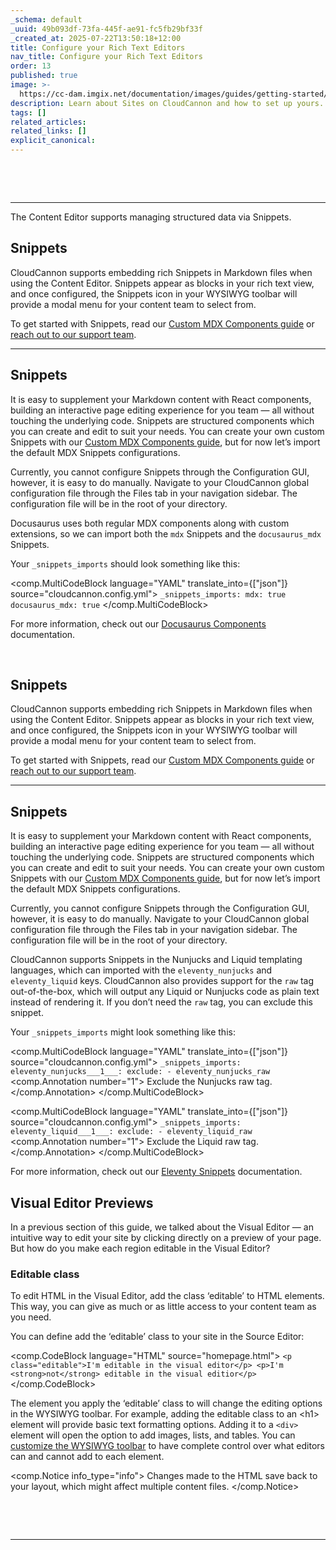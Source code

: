 ```yaml
---
_schema: default
_uuid: 49b093df-73fa-445f-ae91-fc5fb29bf33f
_created_at: 2025-07-22T13:50:18+12:00
title: Configure your Rich Text Editors
nav_title: Configure your Rich Text Editors
order: 13
published: true
image: >-
  https://cc-dam.imgix.net/documentation/images/guides/getting-started/guide-thumbnails/CloudCannon-Getting-Started-Thumbnail-Universal.png
description: Learn about Sites on CloudCannon and how to set up yours.
tags: []
related_articles:
related_links: []
explicit_canonical:
---
```

&nbsp;

&nbsp;

---

The Content Editor supports managing structured data via Snippets.

## Snippets

CloudCannon supports embedding rich Snippets in Markdown files when using the Content Editor. Snippets appear as blocks in your rich text view, and once configured, the Snippets icon in your WYSIWYG toolbar will provide a modal menu for your content team to select from.

To get started with Snippets, read our <a target="_blank" rel="noopener" href="https://cloudcannon.com/documentation/articles/snippets-using-mdx-components/#custom-mdx-components">Custom MDX Components guide</a> or <a target="_blank" rel="noopener" href="https://cloudcannon.com/documentation/support/">reach out to our support team</a>.

---

## Snippets

It is easy to supplement your Markdown content with React components, building an interactive page editing experience for you team — all without touching the underlying code. Snippets are structured components which you can create and edit to suit your needs. You can create your own custom Snippets with our [Custom MDX Components guide](/documentation/articles/snippets-using-mdx-components/#custom-mdx-components), but for now let’s import the default MDX Snippets configurations.

Currently, you cannot configure Snippets through the Configuration GUI, however, it is easy to do manually. Navigate to your CloudCannon global configuration file through the Files tab in your navigation sidebar. The configuration file will be in the root of your directory.

Docusaurus uses both regular MDX components along with custom extensions, so we can import both the `mdx` Snippets and the `docusaurus_mdx` Snippets.

Your `_snippets_imports` should look something like this:

<comp.MultiCodeBlock language="YAML" translate_into={["json"]} source="cloudcannon.config.yml">
    ```
    _snippets_imports:
      mdx: true
      docusaurus_mdx: true
    ```
    </comp.MultiCodeBlock>

For more information, check out our [Docusaurus Components](/documentation/articles/snippets-using-docusaurus-components/) documentation.

&nbsp;

## Snippets

CloudCannon supports embedding rich Snippets in Markdown files when using the Content Editor. Snippets appear as blocks in your rich text view, and once configured, the Snippets icon in your WYSIWYG toolbar will provide a modal menu for your content team to select from.

To get started with Snippets, read our <a target="_blank" rel="noopener" href="https://cloudcannon.com/documentation/articles/snippets-using-mdx-components/#custom-mdx-components">Custom MDX Components guide</a> or <a target="_blank" rel="noopener" href="https://cloudcannon.com/documentation/support/">reach out to our support team</a>.

---

## Snippets

It is easy to supplement your Markdown content with React components, building an interactive page editing experience for you team — all without touching the underlying code. Snippets are structured components which you can create and edit to suit your needs. You can create your own custom Snippets with our [Custom MDX Components guide](/documentation/articles/snippets-using-mdx-components/#custom-mdx-components), but for now let’s import the default MDX Snippets configurations.

Currently, you cannot configure Snippets through the Configuration GUI, however, it is easy to do manually. Navigate to your CloudCannon global configuration file through the Files tab in your navigation sidebar. The configuration file will be in the root of your directory.

CloudCannon supports Snippets in the Nunjucks and Liquid templating languages, which can imported with the `eleventy_nunjucks` and `eleventy_liquid` keys. CloudCannon also provides support for the `raw` tag out-of-the-box, which will output any Liquid or Nunjucks code as plain text instead of rendering it. If you don’t need the `raw` tag, you can exclude this snippet.

Your `_snippets_imports` might look something like this:

<comp.MultiCodeBlock language="YAML" translate_into={["json"]} source="cloudcannon.config.yml">
    ```
    _snippets_imports:
      eleventy_nunjucks___1___:
        exclude:
          - eleventy_nunjucks_raw
    ```
    <comp.Annotation number="1">
    Exclude the Nunjucks raw tag.
    </comp.Annotation> </comp.MultiCodeBlock>

<comp.MultiCodeBlock language="YAML" translate_into={["json"]} source="cloudcannon.config.yml">
    ```
    _snippets_imports:
      eleventy_liquid___1___:
        exclude:
          - eleventy_liquid_raw
    ```
    <comp.Annotation number="1">
    Exclude the Liquid raw tag.
    </comp.Annotation> </comp.MultiCodeBlock>

For more information, check out our [Eleventy Snippets](/documentation/articles/snippets-using-eleventy-shortcodes) documentation.

## Visual Editor Previews

In a previous section of this guide, we talked about the Visual Editor — an intuitive way to edit your site by clicking directly on a preview of your page. But how do you make each region editable in the Visual Editor?

### Editable class

To edit HTML in the Visual Editor, add the class ‘editable’ to HTML elements. This way, you can give as much or as little access to your content team as you need.

You can define add the ‘editable’ class to your site in the Source Editor:

<comp.CodeBlock language="HTML" source="homepage.html">
    ```
          <p class="editable">I'm editable in the visual editor</p>
          <p>I'm <strong>not</strong> editable in the visual editior</p>
    ```
    </comp.CodeBlock>

The element you apply the ‘editable’ class to will change the editing options in the WYSIWYG toolbar. For example, adding the editable class to an &lt;h1&gt; element will provide basic text formatting options. Adding it to a `<div>` element will open the option to add images, lists, and tables. You can [customize the WYSIWYG toolbar](/documentation/articles/configuring-toolbars) to have complete control over what editors can and cannot add to each element.

<comp.Notice info_type="info">
  Changes made to the HTML save back to your layout, which might affect multiple content files.
</comp.Notice>

&nbsp;

&nbsp;

---

&nbsp;